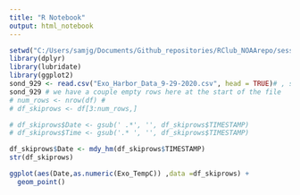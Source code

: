 ```yaml
---
title: "R Notebook"
output: html_notebook
---
```



```r
setwd("C:/Users/samjg/Documents/Github_repositories/RClub_NOAArepo/sessions/sonde_data") #set working
library(dplyr)
library(lubridate)
library(ggplot2)
sond_929 <- read.csv("Exo_Harbor_Data_9-29-2020.csv", head = TRUE)# , skip = 1) 
sond_929 # we have a couple empty rows here at the start of the file
# num_rows <- nrow(df) #
# df_skiprows <- df[3:num_rows,]
```

```r

# df_skiprows$Date <- gsub(' .*', '', df_skiprows$TIMESTAMP)
# df_skiprows$Time <- gsub('.* ', '', df_skiprows$TIMESTAMP)

df_skiprows$Date <- mdy_hm(df_skiprows$TIMESTAMP)
str(df_skiprows)

ggplot(aes(Date,as.numeric(Exo_TempC)) ,data =df_skiprows) + 
  geom_point()
```